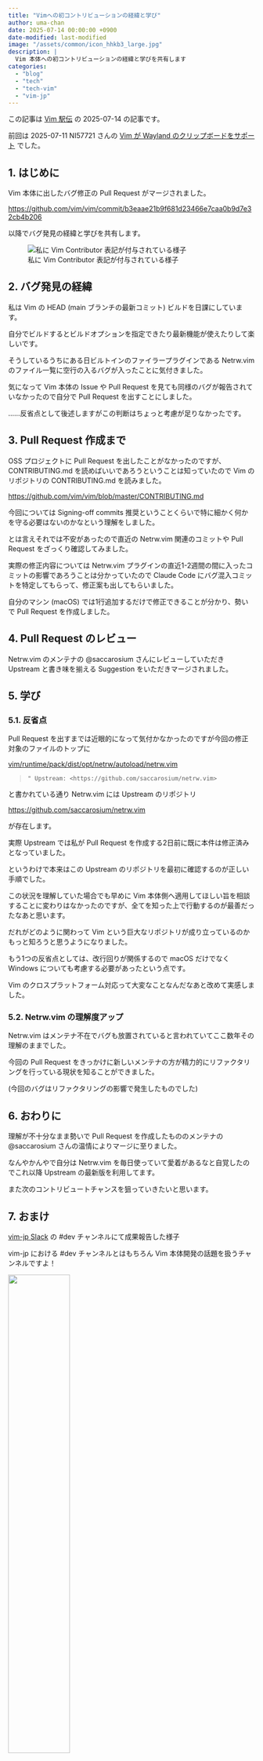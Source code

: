 ```yaml
---
title: "Vimへの初コントリビューションの経緯と学び"
author: uma-chan
date: 2025-07-14 00:00:00 +0900
date-modified: last-modified
image: "/assets/common/icon_hhkb3_large.jpg"
description: |
  Vim 本体への初コントリビューションの経緯と学びを共有します
categories:
  - "blog"
  - "tech"
  - "tech-vim"
  - "vim-jp"
---
```


::: {.callout-note}
この記事は [Vim 駅伝](https://vim-jp.org/ekiden/) の 2025-07-14 の記事です。

前回は 2025-07-11 NI57721 さんの [Vim が Wayland のクリップボードをサポート](https://zenn.dev/vim_jp/articles/wayland-clipboard-feature-in-vim) でした。
:::

## 1. はじめに

Vim 本体に出したバグ修正の Pull Request がマージされました。

<https://github.com/vim/vim/commit/b3eaae21b9f681d23466e7caa0b9d7e32cb4b206>

以降でバグ発見の経緯と学びを共有します。

![私に Vim Contributor 表記が付与されている様子](/assets/2025-07-14-my-first-vim-contribution/vim-contributor.png)

## 2. バグ発見の経緯

私は Vim の HEAD (main ブランチの最新コミット) ビルドを日課にしています。

自分でビルドするとビルドオプションを指定できたり最新機能が使えたりして楽しいです。

そうしているうちにある日ビルトインのファイラープラグインである Netrw.vim のファイル一覧に空行の入るバグが入ったことに気付きました。

気になって Vim 本体の Issue や Pull Request を見ても同様のバグが報告されていなかったので自分で Pull Request を出すことにしました。

……反省点として後述しますがこの判断はちょっと考慮が足りなかったです。

## 3. Pull Request 作成まで

OSS プロジェクトに Pull Request を出したことがなかったのですが、 CONTRIBUTING.md を読めばいいであろうということは知っていたので Vim のリポジトリの CONTRIBUTING.md を読みました。

<https://github.com/vim/vim/blob/master/CONTRIBUTING.md>

今回については Signing-off commits 推奨ということくらいで特に細かく何かを守る必要はないのかなという理解をしました。

とは言えそれでは不安があったので直近の Netrw.vim 関連のコミットや Pull Request をざっくり確認してみました。

実際の修正内容については Netrw.vim プラグインの直近1-2週間の間に入ったコミットの影響であろうことは分かっていたので Claude Code にバグ混入コミットを特定してもらって、修正案も出してもらいました。

自分のマシン (macOS) では1行追加するだけで修正できることが分かり、勢いで Pull Request を作成しました。

## 4. Pull Request のレビュー

Netrw.vim のメンテナの @saccarosium さんにレビューしていただき Upstream と書き味を揃える Suggestion をいただきマージされました。

## 5. 学び

### 5.1. 反省点

Pull Request を出すまでは近眼的になって気付かなかったのですが今回の修正対象のファイルのトップに

[vim/runtime/pack/dist/opt/netrw/autoload/netrw.vim](https://github.com/vim/vim/blob/68ee1cf7de36bdd6e642807c8beda751112aaab8/runtime/pack/dist/opt/netrw/autoload/netrw.vim)

> ```{.vim}
> " Upstream: <https://github.com/saccarosium/netrw.vim>
> ```

と書かれている通り Netrw.vim には Upstream のリポジトリ

<https://github.com/saccarosium/netrw.vim>

が存在します。

実際 Upstream では私が Pull Request を作成する2日前に既に本件は修正済みとなっていました。

というわけで本来はこの Upstream のリポジトリを最初に確認するのが正しい手順でした。

この状況を理解していた場合でも早めに Vim 本体側へ適用してほしい旨を相談することに変わりはなかったのですが、全てを知った上で行動するのが最善だったなあと思います。

だれがどのように関わって Vim という巨大なリポジトリが成り立っているのかもっと知ろうと思うようになりました。

もう1つの反省点としては、改行回りが関係するので macOS だけでなく Windows についても考慮する必要があったという点です。

Vim のクロスプラットフォーム対応って大変なことなんだなあと改めて実感しました。

### 5.2. Netrw.vim の理解度アップ

Netrw.vim はメンテナ不在でバグも放置されていると言われていてここ数年その理解のままでした。

今回の Pull Request をきっかけに新しいメンテナの方が精力的にリファクタリングを行っている現状を知ることができました。

(今回のバグはリファクタリングの影響で発生したものでした)

## 6. おわりに

理解が不十分なまま勢いで Pull Request を作成したもののメンテナの @saccarosium さんの温情によりマージに至りました。

なんやかんやで自分は Netrw.vim を毎日使っていて愛着があるなと自覚したのでこれ以降 Upstream の最新版を利用してます。

また次のコントリビュートチャンスを狙っていきたいと思います。

## 7. おまけ

[vim-jp Slack](https://vim-jp.org/docs/chat.html) の #dev チャンネルにて成果報告した様子

vim-jp における #dev チャンネルとはもちろん Vim 本体開発の話題を扱うチャンネルですよ！

![](/assets/2025-07-14-my-first-vim-contribution/vim-jp-igyo.png){width=50%}
